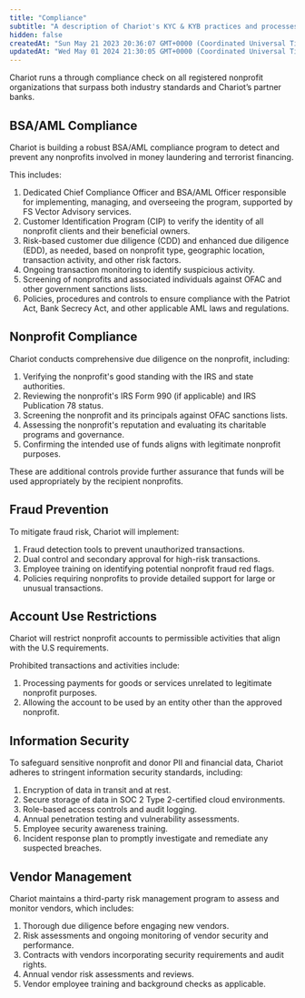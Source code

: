 ```yaml
---
title: "Compliance"
subtitle: "A description of Chariot's KYC & KYB practices and processes"
hidden: false
createdAt: "Sun May 21 2023 20:36:07 GMT+0000 (Coordinated Universal Time)"
updatedAt: "Wed May 01 2024 21:30:05 GMT+0000 (Coordinated Universal Time)"
---
```


Chariot runs a through compliance check on all registered nonprofit organizations that surpass both industry standards and Chariot’s partner banks. 

## BSA/AML Compliance

Chariot is building a robust BSA/AML compliance program to detect and prevent any nonprofits involved in money laundering and terrorist financing.

This includes:

1. Dedicated Chief Compliance Officer and BSA/AML Officer responsible for implementing, managing, and overseeing the program, supported by FS Vector Advisory services.
2. Customer Identification Program (CIP) to verify the identity of all nonprofit clients and their beneficial owners.
3. Risk-based customer due diligence (CDD) and enhanced due diligence (EDD), as needed, based on nonprofit type, geographic location, transaction activity, and other risk factors.
4. Ongoing transaction monitoring to identify suspicious activity.
5. Screening of nonprofits and associated individuals against OFAC and other government sanctions lists.
6. Policies, procedures and controls to ensure compliance with the Patriot Act, Bank Secrecy Act, and other applicable AML laws and regulations.

## Nonprofit Compliance

Chariot conducts comprehensive due diligence on the nonprofit, including:

1. Verifying the nonprofit's good standing with the IRS and state authorities.
2. Reviewing the nonprofit's IRS Form 990 (if applicable) and IRS Publication 78 status.
3. Screening the nonprofit and its principals against OFAC sanctions lists.
4. Assessing the nonprofit's reputation and evaluating its charitable programs and governance.
5. Confirming the intended use of funds aligns with legitimate nonprofit purposes.

These are additional controls provide further assurance that funds will be used appropriately by the recipient nonprofits.

## Fraud Prevention

To mitigate fraud risk, Chariot will implement:

1. Fraud detection tools to prevent unauthorized transactions.
2. Dual control and secondary approval for high-risk transactions.
3. Employee training on identifying potential nonprofit fraud red flags.
4. Policies requiring nonprofits to provide detailed support for large or unusual transactions.

## Account Use Restrictions

Chariot will restrict nonprofit accounts to permissible activities that align with the U.S requirements.

Prohibited transactions and activities include:

1. Processing payments for goods or services unrelated to legitimate nonprofit purposes.
2. Allowing the account to be used by an entity other than the approved nonprofit.

## Information Security

To safeguard sensitive nonprofit and donor PII and financial data, Chariot adheres to stringent information security standards, including:

1. Encryption of data in transit and at rest.
2. Secure storage of data in SOC 2 Type 2-certified cloud environments.
3. Role-based access controls and audit logging.
4. Annual penetration testing and vulnerability assessments.
5. Employee security awareness training.
6. Incident response plan to promptly investigate and remediate any suspected breaches.

## Vendor Management

Chariot maintains a third-party risk management program to assess and monitor vendors, which includes:

1. Thorough due diligence before engaging new vendors.
2. Risk assessments and ongoing monitoring of vendor security and performance.
3. Contracts with vendors incorporating security requirements and audit rights.
4. Annual vendor risk assessments and reviews.
5. Vendor employee training and background checks as applicable.